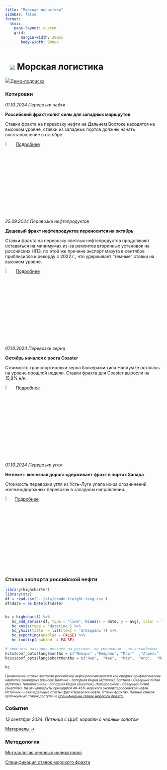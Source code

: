 ```yaml
---
title: "Морская логистика"
sidebar: false
format: 
  html:
    page-layout: custom
    grid:
       margin-width: 300px
       body-width: 900px
---
```


# ![](../images/icon-ship.svg) Морская логистика {.my-custom-class style="margin-left:3%;"}

![](../images/icon-subscription.svg)[Демо-подписка](../demo-subscription.qmd)

::: {.grid style="margin-left:0%"}
::: {.g-col-12 .g-col-sm-12 .g-col-xs-12 .g-col-xl-4 .g-col-md-6 .g-col-lg-6}
### Котировки

*01.10.2024 Перевозки нефти*

**Российский фрахт копит силы для западных маршрутов**

Ставки фрахта на перевозку нефти на Дальнем Востоке находятся на высоком уровне, ставки из западных портов должны начать восстановление в октябре.

![](../images/icon-locker.svg){width="6%"} [Подробнее](../demo-subscription.qmd)

*25.09.2024 Перевозки нефтепродуктов*

**Дешевый фрахт нефтепродуктов переносится на октябрь**

Ставки фрахта на перевозку светлых нефтепродуктов продолжают оставаться на минимумах из-за ремонтов вторичных установок на российских НПЗ, по этой же причине экспорт мазута в сентябре приблизился к рекорду с 2022 г., что удерживает "темные" ставки на высоком уровне.

![](../images/icon-locker.svg){width="6%"} [Подробнее](../demo-subscription.qmd)

*07.10.2024 Перевозки зерна*

**Октябрь начался с роста Coaster**

Стоимость транспортировки зерна балкерами типа Handysize осталась на уровне прошлой недели. Ставки фрахта для Coaster выросли на 15,8% н/н.

![](../images/icon-locker.svg){width="6%"} [Подробнее](../demo-subscription.qmd)

*01.10.2024 Перевозки угля*

**Не везет: железная дорога сдерживает фрахт в портах Запада**

Стоимость перевозки угля из Усть-Луги упала из-за ограничений железнодорожных перевозок в западном направлении.

![](../images/icon-locker.svg){width="6%"}[Подробнее](../demo-subscription.qmd)
:::

::: {.g-col-12 .g-col-sm-12 .g-col-xs-12 .g-col-xl-4 .g-col-md-6 .g-col-lg-6}
### Ставка экспорта российской нефти

```r
library(highcharter)
library(xts)
df = read.csv('../xls/crude-freight-long.csv')
df$date = as.Date(df$date)


hc = highchart() %>% 
   hc_add_series(df, type = "line", hcaes(x = date, y = avg), color = "#1A4AFC", name = "Фрахт российской нефти") %>% 
   hc_xAxis(type = 'datetime') %>% 
   hc_yAxis(title  = list(text = '$/баррель')) %>% 
   hc_exporting(enabled = FALSE) %>% 
   hc_tooltip(enabled  = FALSE)

# поменять названия месяцев на русские. по умолчанию - на английском
hc$x$conf_opts$lang$months = c("Январь"	,"Февраль",	"Март"	,"Апрель"	,"Май",	"Июнь", "Июль",	"Август",	"Сентябрь",	"Октябрь",	"Ноябрь",	"Декабрь")
hc$x$conf_opts$lang$shortMonths = c("Янв", 	"Фев",	"Мар",	"Апр",	"Май",	"Июн",	"Июл",	"Авг",	"Сен",	"Окт",	"Ноя",	"Дек")

hc
```

[*Примечание: ставка экспорта российской нефти рассчитывается как среднее арифметическое наиболее ликвидных базисов: Балтика - Западная Индия (Aframax), Балтика - Северный Китай (Aframax), Новороссийск - Западная Индия (Suezmax), Новороссийск - Северный Китай (Suezmax). На эти маршруты приходится 40-45% морского экспорта российской нефти. Источник — еженедельные отчеты ЦЦИ «Перевозки нефти. Ставки фрахта». Полный список публикуемых ставок доступен в [Спецификации ставок морского фрахта.](../methodology/specs-freight.qmd)*]{style="font-size:0.75em"}

### События

*13 сентября 2024. Пятница с ЦЦИ: корабли с черным золотом*

[Материалы →](../events/2024-09-13-crude.qmd)
:::
:::

::: {.grid style="margin-left:0%"}
::: {.g-col-12 .g-col-sm-12 .g-col-xs-12 .g-col-xl-4 .g-col-md-6 .g-col-lg-6}
### Методология

[Методология ценовых индикаторов](../methodology/methodology-benchmark-pbc.qmd)

[Спецификация ставок морского фрахта](../methodology/specs-freight.qmd)
:::

::: {.g-col-12 .g-col-sm-12 .g-col-xs-12 .g-col-xl-4 .g-col-md-6 .g-col-lg-6}
:::
:::
